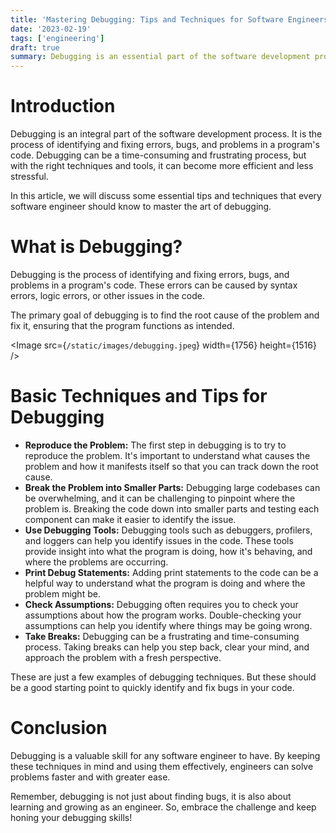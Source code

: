 ```yaml
---
title: 'Mastering Debugging: Tips and Techniques for Software Engineers'
date: '2023-02-19'
tags: ['engineering']
draft: true
summary: Debugging is an essential part of the software development process. It can be frustrating, but with the right techniques, it can also be a rewarding challenge. By following the tips and techniques outlined in this article, software engineers can improve their debugging skills and become more efficient problem solvers.
---
```


# Introduction

Debugging is an integral part of the software development process. It is the process of identifying and fixing errors, bugs, and problems in a program's code. Debugging can be a time-consuming and frustrating process, but with the right techniques and tools, it can become more efficient and less stressful.

In this article, we will discuss some essential tips and techniques that every software engineer should know to master the art of debugging.

# What is Debugging?

Debugging is the process of identifying and fixing errors, bugs, and problems in a program's code. These errors can be caused by syntax errors, logic errors, or other issues in the code.

The primary goal of debugging is to find the root cause of the problem and fix it, ensuring that the program functions as intended.

<Image src={`/static/images/debugging.jpeg`} width={1756} height={1516} />

# Basic Techniques and Tips for Debugging

- **Reproduce the Problem:** The first step in debugging is to try to reproduce the problem. It's important to understand what causes the problem and how it manifests itself so that you can track down the root cause.
- **Break the Problem into Smaller Parts:** Debugging large codebases can be overwhelming, and it can be challenging to pinpoint where the problem is. Breaking the code down into smaller parts and testing each component can make it easier to identify the issue.
- **Use Debugging Tools:** Debugging tools such as debuggers, profilers, and loggers can help you identify issues in the code. These tools provide insight into what the program is doing, how it's behaving, and where the problems are occurring.
- **Print Debug Statements:** Adding print statements to the code can be a helpful way to understand what the program is doing and where the problem might be.
- **Check Assumptions:** Debugging often requires you to check your assumptions about how the program works. Double-checking your assumptions can help you identify where things may be going wrong.
- **Take Breaks:** Debugging can be a frustrating and time-consuming process. Taking breaks can help you step back, clear your mind, and approach the problem with a fresh perspective.

These are just a few examples of debugging techniques. But these should be a good starting point to quickly identify and fix bugs in your code.

# Conclusion

Debugging is a valuable skill for any software engineer to have. By keeping these techniques in mind and using them effectively, engineers can solve problems faster and with greater ease.

Remember, debugging is not just about finding bugs, it is also about learning and growing as an engineer. So, embrace the challenge and keep honing your debugging skills!
